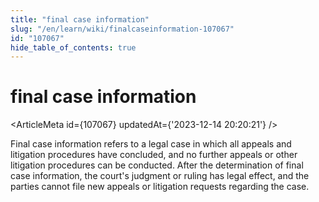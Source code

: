 ```yaml
---
title: "final case information"
slug: "/en/learn/wiki/finalcaseinformation-107067"
id: "107067"
hide_table_of_contents: true
---
```



# final case information

<ArticleMeta id={107067} updatedAt={'2023-12-14 20:20:21'} />
<div className='border-solid border-b border-t-0 my-4 border-[var(--ifm-color-gray-300)]' />

Final case information refers to a legal case in which all appeals and litigation procedures have concluded, and no further appeals or other litigation procedures can be conducted. After the determination of final case information, the court's judgment or ruling has legal effect, and the parties cannot file new appeals or litigation requests regarding the case.
